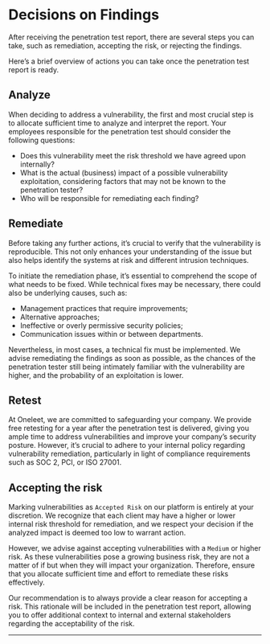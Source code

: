 # Decisions on Findings

After receiving the penetration test report, there are several steps you can take, such as remediation, accepting the risk, or rejecting the findings.

Here’s a brief overview of actions you can take once the penetration test report is ready.

## Analyze

When deciding to address a vulnerability, the first and most crucial step is to allocate sufficient time to analyze and interpret the report. Your employees responsible for the penetration test should consider the following questions:

- Does this vulnerability meet the risk threshold we have agreed upon internally?
- What is the actual (business) impact of a possible vulnerability exploitation, considering factors that may not be known to the penetration tester?
- Who will be responsible for remediating each finding?

## Remediate

Before taking any further actions, it’s crucial to verify that the vulnerability is reproducible. This not only enhances your understanding of the issue but also helps identify the systems at risk and different intrusion techniques.

To initiate the remediation phase, it’s essential to comprehend the scope of what needs to be fixed. While technical fixes may be necessary, there could also be underlying causes, such as:

- Management practices that require improvements;
- Alternative approaches;
- Ineffective or overly permissive security policies;
- Communication issues within or between departments.

Nevertheless, in most cases, a technical fix must be implemented. We advise remediating the findings as soon as possible, as the chances of the penetration tester still being intimately familiar with the vulnerability are higher, and the probability of an exploitation is lower.

## Retest

At Oneleet, we are committed to safeguarding your company. We provide free retesting for a year after the penetration test is delivered, giving you ample time to address vulnerabilities and improve your company’s security posture. However, it’s crucial to adhere to your internal policy regarding vulnerability remediation, particularly in light of compliance requirements such as SOC 2, PCI, or ISO 27001.

## Accepting the risk

Marking vulnerabilities as `Accepted Risk` on our platform is entirely at your discretion. We recognize that each client may have a higher or lower internal risk threshold for remediation, and we respect your decision if the analyzed impact is deemed too low to warrant action.

However, we advise against accepting vulnerabilities with a `Medium` or higher risk. As these vulnerabilities pose a growing business risk, they are not a matter of if but when they will impact your organization. Therefore, ensure that you allocate sufficient time and effort to remediate these risks effectively.

Our recommendation is to always provide a clear reason for accepting a risk. This rationale will be included in the penetration test report, allowing you to offer additional context to internal and external stakeholders regarding the acceptability of the risk.

---